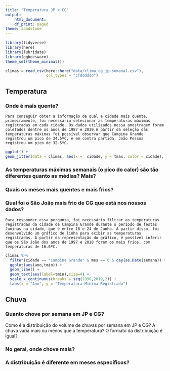 ```yaml
---
title: "Temperatura JP x CG"
output:
    html_document:
    df_print: paged
theme: sandstone
---
```


```r
library(tidyverse)
library(here)
library(lubridate)
library(ggbeeswarm)
theme_set(theme_minimal())
```

```r
climas = read_csv(here::here("data/clima_cg_jp-semanal.csv"), 
                  col_types = "cTdddddd")
```

## Temperatura

### Onde é mais quente?

    Para conseguir obter a informação de qual a cidade mais quente, primeiramente, foi necessário selecionar as temperaturas máximas registradas em cada cidade. Os dados utilizados nessa amostragem foram coletados dentre os anos de 1987 e 2019.A partir da seleção das temperaturas máximas foi possível observar que Campina Grande registrou um pico de 34.5ºC, e em contra partida, João Pessoa registrou um pico de 32.5ºC.

```r
ggplot() +
geom_jitter(data = climas, aes(x =  cidade, y = tmax, color = cidade), width = .3)
```

### As temperaturas máximas semanais (o pico do calor) são tão diferentes quanto as médias? Mais?  


### Quais os meses mais quentes e mais frios? 


### Qual foi o São João  mais frio de CG que está nos nossos dados?

    Para responder essa pergunta, foi necessário filtrar as temperaturas registradas da cidade de Campina Grande durante o período de festas Juninas na cidade, que é entre 18 e 24 de Junho. A partir disso, foi desenvolvido um gráfico de linha para exibir as temperaturas registradas. A partir da representação do gráfico, é possível inferir que os São João dos anos de 1997 e 2018 foram os mais frios, com temperaturas de 16.6ºC.

```r
climas %>%
  filter(cidade == "Campina Grande" & mes == 6 & day(as.Date(semana)) >= 18 & day(as.Date(semana)) <=24) %>%
  ggplot(aes(ano,tmin)) + 
  geom_line() +
  geom_text(aes(label=tmin),size=4) +
  scale_x_continuous(breaks = seq(1990,2019,2)) +
  labs(x = "Ano", y = "Temperatura Mínima Registrada")
```

## Chuva

### Quanto chove por semana em JP e CG?

Como é a distribuição do volume de chuvas por semana em JP e CG? A chuva varia mais ou menos que a temperatura? O formato da distribuição é igual? 

### No geral, onde chove mais?

### A distribuição é diferente em meses específicos? 

